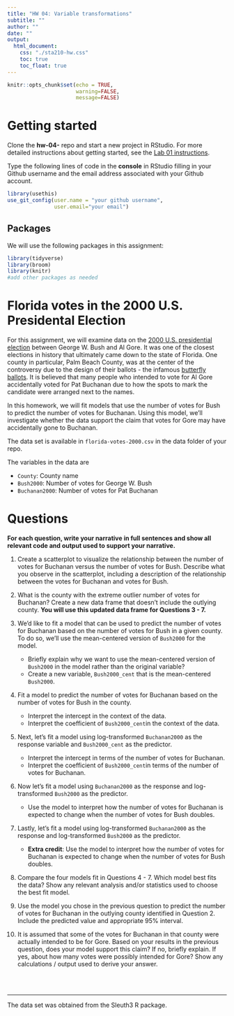 ```yaml
---
title: "HW 04: Variable transformations"
subtitle: ""
author: ""
date: ""
output: 
  html_document:
    css: "./sta210-hw.css"
    toc: true
    toc_float: true
---
```


```r
knitr::opts_chunk$set(echo = TRUE,
                      warning=FALSE,
                      message=FALSE)
```

# Getting started

Clone the **hw-04-** repo and start a new project in RStudio. For more detailed instructions about getting started, see the [Lab 01 instructions](https://sta210-fa20.netlify.app/labs/lab-01-practice-r.html).

Type the following lines of code in the **console** in RStudio filling in your Github username and the email address associated with your Github account.

```r
library(usethis)
use_git_config(user.name = "your github username", 
               user.email="your email")
```

## Packages 

We will use the following packages in this assignment: 

```r
library(tidyverse)
library(broom)
library(knitr)
#add other packages as needed
```

# Florida votes in the 2000 U.S. Presidental Election

For this assignment, we will examine data on the [2000 U.S. presidential election](https://en.wikipedia.org/wiki/2000_United_States_presidential_election) between George W. Bush and Al Gore. It was one of the closest elections in history that ultimately came down to the state of Florida. One county in particular, Palm Beach County, was at the center of the controversy due to the design of their ballots - the infamous [butterfly ballots](http://news.bbc.co.uk/2/hi/in_depth/americas/2000/us_elections/glossary/a-b/1037172.stm). It is believed that many people who intended to vote for Al Gore accidentally voted for Pat Buchanan due to how the spots to mark the candidate were arranged next to the names.

In this homework, we will fit models that use the number of votes for Bush to predict the number of votes for Buchanan. Using this model, we'll investigate whether the data support the claim that votes for Gore may have accidentally gone to Buchanan. 

The data set is available in `florida-votes-2000.csv` in the data folder of your repo.

The variables in the data are 

- `County`: County name
- `Bush2000`: Number of votes for George W. Bush
- `Buchanan2000`: Number of votes for Pat Buchanan

# Questions

**For each question, write your narrative in full sentences and show all relevant code and output used to support your narrative.**

1. Create a scatterplot to visualize the relationship between the number of votes for Buchanan versus the number of votes for Bush. 
Describe what you observe in the scatterplot, including a description of the relationship between the votes for Buchanan and votes for Bush. 

2. What is the county with the extreme outlier number of votes for Buchanan? Create a new data frame that doesn't include the outlying county. **You will use this updated data frame for Questions 3 - 7.**

3. We'd like to fit a model that can be used to predict the number of votes for Buchanan based on the number of votes for Bush in a given county. To do so, we'll use the mean-centered version of `Bush2000` for the model. 
   
   - Briefly explain why we want to use the mean-centered version of `Bush2000` in the model rather than the original variable? 
   - Create a new variable, `Bush2000_cent` that is the mean-centered `Bush2000`.

4. Fit a model to predict the number of votes for Buchanan based on the number of votes for Bush in the county.
 
   - Interpret the intercept in the context of the data.
   - Interpret the coefficient of `Bush2000_cent`in the context of the data. 


5. Next, let's fit a model using log-transformed `Buchanan2000` as the response variable and `Bush2000_cent` as the predictor. 
 
    - Interpret the intercept in terms of the number of votes for Buchanan. 
    - Interpret the coefficient of `Bush2000_cent`in terms of the number of votes for Buchanan. 


6. Now let's fit a model using `Buchanan2000` as the response and log-transformed `Bush2000` as the predictor.

   - Use the model to interpret how the number of votes for Buchanan is expected to change when the number of votes for Bush doubles. 
   
7. Lastly, let's fit a model using log-transformed  `Buchanan2000` as the response and log-transformed `Bush2000` as the predictor. 

   - **Extra credit**: Use the model to interpret how the number of votes for Buchanan is expected to change when the number of votes for Bush doubles. 

8. Compare the four models fit in Questions 4 - 7. Which model best fits the data? Show any relevant analysis and/or statistics used to choose the best fit model. 

9. Use the model you chose in the previous question to predict the number of votes for Buchanan in the outlying county identified in Question 2. Include the predicted value and appropriate 95% interval.  

10. It is assumed that some of the votes for Buchanan in that county were actually intended to be for Gore. Based on your results in the previous question, does your model support this claim? If no, briefly explain. If yes, about how many votes were possibly intended for Gore? Show any calculations / output used to derive your answer.

<br><br>

<hr>

The data set was obtained from the Sleuth3 R package.

